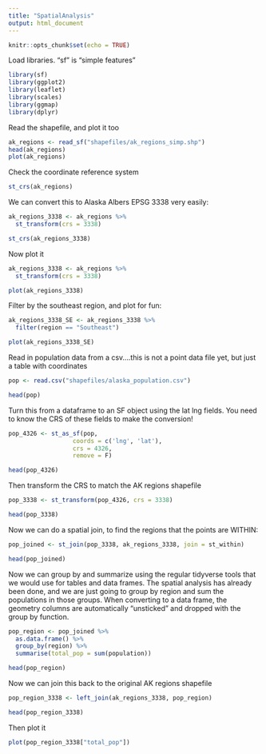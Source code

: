 ```yaml
---
title: "SpatialAnalysis"
output: html_document
---
```


```r
knitr::opts_chunk$set(echo = TRUE)
```

Load libraries. "sf" is "simple features"

```r
library(sf)
library(ggplot2)
library(leaflet)
library(scales)
library(ggmap)
library(dplyr)
```
Read the shapefile, and plot it too

```r
ak_regions <- read_sf("shapefiles/ak_regions_simp.shp")
head(ak_regions)
plot(ak_regions)
```

Check the coordinate reference system

```r
st_crs(ak_regions)
```

We can convert this to Alaska Albers EPSG 3338 very easily:

```r
ak_regions_3338 <- ak_regions %>%
  st_transform(crs = 3338)

st_crs(ak_regions_3338)
```
Now plot it

```r
ak_regions_3338 <- ak_regions %>%
  st_transform(crs = 3338)

plot(ak_regions_3338)
```
Filter by the southeast region, and plot for fun:

```r
ak_regions_3338_SE <- ak_regions_3338 %>%
  filter(region == "Southeast")

plot(ak_regions_3338_SE)
```

Read in population data from a csv....this is not a point data file yet, but just a table with coordinates

```r
pop <- read.csv("shapefiles/alaska_population.csv")

head(pop)
```

Turn this from a dataframe to an SF object using the lat lng fields. You need to know the CRS of these fields to make the conversion!

```r
pop_4326 <- st_as_sf(pop, 
                  coords = c('lng', 'lat'),
                  crs = 4326,
                  remove = F)

head(pop_4326)
```

Then transform the CRS to match the AK regions shapefile

```r
pop_3338 <- st_transform(pop_4326, crs = 3338)

head(pop_3338)
```

Now we can do a spatial join, to find the regions that the points are WITHIN:

```r
pop_joined <- st_join(pop_3338, ak_regions_3338, join = st_within)

head(pop_joined)
```

Now we can group by and summarize using the regular tidyverse tools that we would use for tables and data frames. The spatial analysis has already been done, and we are just going to group by region and sum the populations in those groups. When converting to a data frame, the geometry columns are automatically "unsticked" and dropped with the group by function.

```r
pop_region <- pop_joined %>% 
  as.data.frame() %>% 
  group_by(region) %>% 
  summarise(total_pop = sum(population))

head(pop_region)
```

Now we can join this back to the original AK regions shapefile

```r
pop_region_3338 <- left_join(ak_regions_3338, pop_region)

head(pop_region_3338)
```

Then plot it

```r
plot(pop_region_3338["total_pop"])
```


